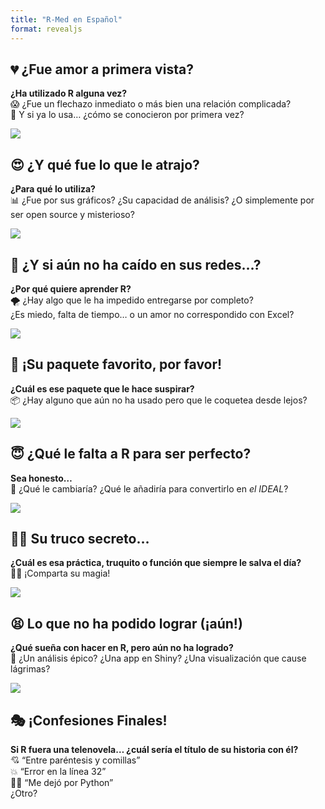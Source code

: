 ```yaml
---
title: "R-Med en Español"
format: revealjs
---
```


## 💔 ¿Fue amor a primera vista?

**¿Ha utilizado R alguna vez?**\
😱 ¿Fue un flechazo inmediato o más bien una relación complicada?\
💌 Y si ya lo usa… ¿cómo se conocieron por primera vez?

![](https://media.giphy.com/media/v1.Y2lkPWVjZjA1ZTQ3Z3c0aXYybGF0MWloNGg1NDhwdWJvZ3l3b2h5Zmh1ZGhveGN2eTUzYiZlcD12MV9naWZzX3NlYXJjaCZjdD1n/qpuRIo1p5bQY7Bap7D/giphy.gif)


## 😍 ¿Y qué fue lo que le atrajo?

**¿Para qué lo utiliza?**\
📊 ¿Fue por sus gráficos? ¿Su capacidad de análisis? ¿O simplemente por ser open source y misterioso?

![](https://media.giphy.com/media/v1.Y2lkPTc5MGI3NjExZzNlejgzNGp4MmkycmhoaGc3ZWlveTdpa3VxdjJwb216ejU0d2xweCZlcD12MV9naWZzX3NlYXJjaCZjdD1n/g01FakEbcUua6yM34a/giphy.gif)

## 🤔 ¿Y si aún no ha caído en sus redes...?

**¿Por qué quiere aprender R?**\
🌪️ ¿Hay algo que le ha impedido entregarse por completo?\
¿Es miedo, falta de tiempo… o un amor no correspondido con Excel?

![](https://media.giphy.com/media/v1.Y2lkPTc5MGI3NjExem9hOHJ6ZWl4Zmg1ZTNkazk2aW81a3d4bGRyZTZ3cHZnZmJ3cGEyYiZlcD12MV9naWZzX3NlYXJjaCZjdD1n/bMdZu3fG2ZEBO/giphy.gif)


## 🌟 ¡Su paquete favorito, por favor!

**¿Cuál es ese paquete que le hace suspirar?**\
📦 ¿Hay alguno que aún no ha usado pero que le coquetea desde lejos?

![](https://media.giphy.com/media/v1.Y2lkPTc5MGI3NjExaXgwbm9pOXExbm54ZHI3aWx4YmRlcTB1ZnR6NWRsYmR3b2Npd251cyZlcD12MV9naWZzX3NlYXJjaCZjdD1n/C3MXSPtFpVW8d3IdTq/giphy.gif)

## 😇 ¿Qué le falta a R para ser perfecto?

**Sea honesto…**\
💭 ¿Qué le cambiaría? ¿Qué le añadiría para convertirlo en *el IDEAL*?

![](https://media.giphy.com/media/v1.Y2lkPTc5MGI3NjExcWFoZjJsbHR1Zmt4OHUzMTBrNGV1dHhtM3hxYnN6djZnM2RyMTlsdiZlcD12MV9naWZzX3NlYXJjaCZjdD1n/d4uMMisS8f3x6F9ox8/giphy.gif)


## 🕵️‍♀️ Su truco secreto...

**¿Cuál es esa práctica, truquito o función que siempre le salva el día?**\
🧙‍♂️ ¡Comparta su magia!

![](https://media.giphy.com/media/v1.Y2lkPTgyYTE0OTNib3Y1a28wZWk2aGZ3NHloazZ6aGp0Zmc2MTcybW5veWo5Yjg3aWM0ZyZlcD12MV9naWZzX3RyZW5kaW5nJmN0PWc/3ndAvMC5LFPNMCzq7m/giphy.gif)

## 😫 Lo que no ha podido lograr (¡aún!)

**¿Qué sueña con hacer en R, pero aún no ha logrado?**\
🎯 ¿Un análisis épico? ¿Una app en Shiny? ¿Una visualización que cause lágrimas?

![](https://media.giphy.com/media/v1.Y2lkPWVjZjA1ZTQ3eTNvanBnYnNoNHZ1cWl4NmY0Y2Mzem42dWY1d3ZzYWtsZDJmN2RmNSZlcD12MV9naWZzX3NlYXJjaCZjdD1n/3otPoULeOfeWLdTYXe/giphy.gif)


## 🎭 ¡Confesiones Finales!

**Si R fuera una telenovela... ¿cuál sería el título de su historia con él?**\
💘 “Entre paréntesis y comillas”\
💥 “Error en la línea 32”\
😵‍💫 “Me dejó por Python”\
¿Otro?

